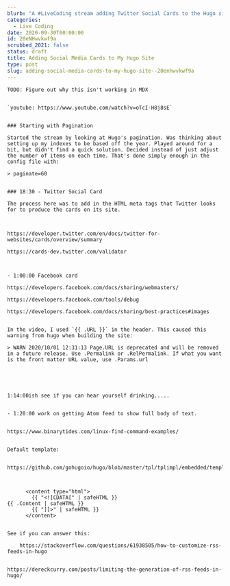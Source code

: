 ```yaml
---
blurb: "A #LiveCoding stream adding Twitter Social Cards to the Hugo site"
categories:
  - Live Coding
date: 2020-09-30T00:00:00
id: 20eNHwvkwf9a
scrubbed_2021: false
status: draft
title: Adding Social Media Cards to My Hugo Site
type: post
slug: adding-social-media-cards-to-my-hugo-site--20enhwvkwf9a
---
```


```
TODO: Figure out why this isn't working in MDX


`youtube: https://www.youtube.com/watch?v=oTcI-H8j8sE`


### Starting with Pagination

Started the stream by looking at Hugo's pagination. Was thinking about setting up my indexes to be based off the year. Played around for a bit, but didn't find a quick solution. Decided instead of just adjust the number of items on each time. That's done simply enough in the config file with:

> paginate=60


### 18:30 - Twitter Social Card

The process here was to add in the HTML meta tags that Twitter looks for to produce the cards on its site. 



https://developer.twitter.com/en/docs/twitter-for-websites/cards/overview/summary

https://cards-dev.twitter.com/validator



- 1:00:00 Facebook card

https://developers.facebook.com/docs/sharing/webmasters/

https://developers.facebook.com/tools/debug

https://developers.facebook.com/docs/sharing/best-practices#images


In the video, I used `{{ .URL }}` in the header. This caused this warning from hugo when building the site:

> WARN 2020/10/01 12:31:13 Page.URL is deprecated and will be removed in a future release. Use .Permalink or .RelPermalink. If what you want is the front matter URL value, use .Params.url





1:14:00ish see if you can hear yourself drinking.....


- 1:20:00 work on getting Atom feed to show full body of text. 


https://www.binarytides.com/linux-find-command-examples/


Default template: 
	
	https://github.com/gohugoio/hugo/blob/master/tpl/tplimpl/embedded/templates/_default/rss.xml



      <content type="html">
        {{ "<![CDATA[" | safeHTML }}
{{ .Content | safeHTML }}
        {{ "]]>" | safeHTML }}
      </content>	


See if you can answer this:

	https://stackoverflow.com/questions/61938505/how-to-customize-rss-feeds-in-hugo


https://dereckcurry.com/posts/limiting-the-generation-of-rss-feeds-in-hugo/

```